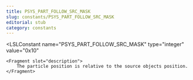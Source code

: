 ```yaml
---
title: PSYS_PART_FOLLOW_SRC_MASK
slug: constants/PSYS_PART_FOLLOW_SRC_MASK
editorial: stub
category: constants
---
```


<LSLConstant
	name="PSYS_PART_FOLLOW_SRC_MASK"
	type="integer"
	value="0x10"
>
	<Fragment slot="description">
		The particle position is relative to the source objects position.
	</Fragment>
</LSLConstant>
